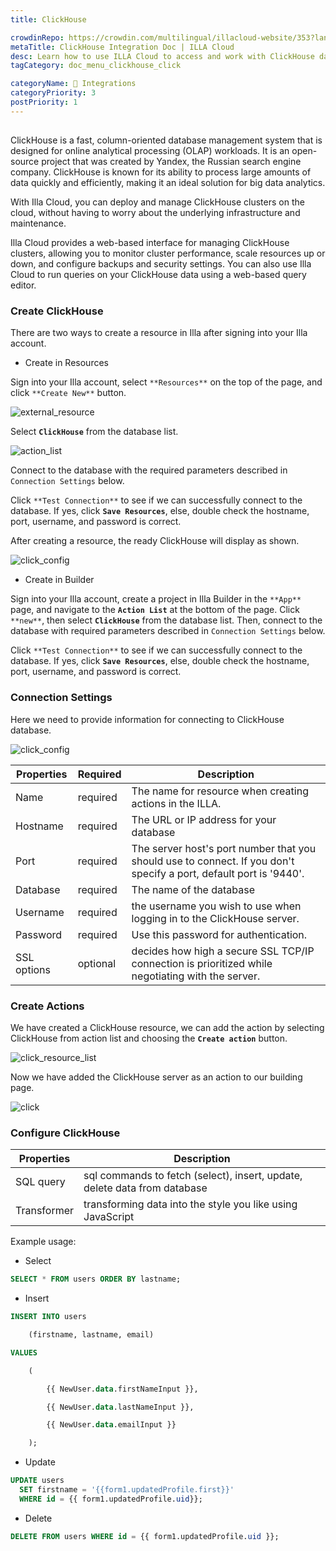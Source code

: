 ```yaml
---
title: ClickHouse

crowdinRepo: https://crowdin.com/multilingual/illacloud-website/353?languages=en&filter=basic&value=0
metaTitle: ClickHouse Integration Doc | ILLA Cloud
desc: Learn how to use ILLA Cloud to access and work with ClickHouse data. Build apps, visualize data, and automate workflows with ILLA Cloud.
tagCategory: doc_menu_clickhouse_click

categoryName: 🔨 Integrations
categoryPriority: 3
postPriority: 1
---
```


## <h2 hidden>What is ClickHouse?</h2>

ClickHouse is a fast, column-oriented database management system that is designed for online analytical processing (OLAP) workloads. It is an open-source project that was created by Yandex, the Russian search engine company. ClickHouse is known for its ability to process large amounts of data quickly and efficiently, making it an ideal solution for big data analytics.

With Illa Cloud, you can deploy and manage ClickHouse clusters on the cloud, without having to worry about the underlying infrastructure and maintenance.

Illa Cloud provides a web-based interface for managing ClickHouse clusters, allowing you to monitor cluster performance, scale resources up or down, and configure backups and security settings. You can also use Illa Cloud to run queries on your ClickHouse data using a web-based query editor.

### Create ClickHouse

There are two ways to create a resource in Illa after signing into your Illa account.

- Create in Resources

Sign into your Illa account, select `**Resources**` on the top of the page, and click `**Create New**` button.

![external_resource](https://cdn.illacloud.com/official-website/img/docs/external_resource.png)

Select **`ClickHouse`** from the database list.

![action_list](https://cdn.illacloud.com/official-website/img/docs/action_list.png)

Connect to the database with the required parameters described in `Connection Settings` below.

Click `**Test Connection**` to see if we can successfully connect to the database. If yes, click **`Save Resources`**, else, double check the hostname, port, username, and password is correct.

After creating a resource, the ready ClickHouse will display as shown.

![click_config](https://cdn.illacloud.com/official-website/img/docs/click_config.png)

- Create in Builder

Sign into your Illa account, create a project in Illa Builder in the `**App**` page, and navigate to the **`Action List`** at the bottom of the page. Click `**new**`, then select **`ClickHouse`** from the database list. Then, connect to the database with required parameters described in `Connection Settings` below.

Click `**Test Connection**` to see if we can successfully connect to the database. If yes, click **`Save Resources`**, else, double check the hostname, port, username, and password is correct.

### Connection Settings

Here we need to provide information for connecting to ClickHouse database.

![click_config](https://cdn.illacloud.com/official-website/img/docs/click_config.png)

| Properties  | Required | Description                                                                                                        |
| ----------- | -------- | ------------------------------------------------------------------------------------------------------------------ |
| Name        | required | The name for resource when creating actions in the ILLA.                                                           |
| Hostname    | required | The URL or IP address for your database                                                                            |
| Port        | required | The server host's port number that you should use to connect. If you don't specify a port, default port is '9440'. |
| Database    | required | The name of the database                                                                                           |
| Username    | required | the username you wish to use when logging in to the ClickHouse server.                                             |
| Password    | required | Use this password for authentication.                                                                              |
| SSL options | optional | decides how high a secure SSL TCP/IP connection is prioritized while negotiating with the server.                  |

### Create Actions

We have created a ClickHouse resource, we can add the action by selecting ClickHouse from action list and choosing the **`Create action`** button.

![click_resource_list](https://cdn.illacloud.com/official-website/img/docs/clik_resource_list.png)

Now we have added the ClickHouse server as an action to our building page.

![click](https://cdn.illacloud.com/official-website/img/docs/click.png)

### Configure ClickHouse

| Properties  | Description                                                               |
| ----------- | ------------------------------------------------------------------------- |
| SQL query   | sql commands to fetch (select), insert, update, delete data from database |
| Transformer | transforming data into the style you like using JavaScript                |

Example usage:

- Select

```sql
SELECT * FROM users ORDER BY lastname;
```

- Insert

```sql
INSERT INTO users

	(firstname, lastname, email)

VALUES

	(

		{{ NewUser.data.firstNameInput }},

		{{ NewUser.data.lastNameInput }},

		{{ NewUser.data.emailInput }}

	);
```

- Update

```sql
UPDATE users
  SET firstname = '{{form1.updatedProfile.first}}'
  WHERE id = {{ form1.updatedProfile.uid}};
```

- Delete

```sql
DELETE FROM users WHERE id = {{ form1.updatedProfile.uid }};
```
